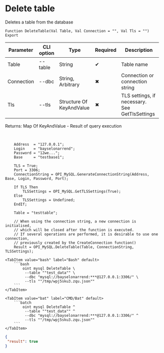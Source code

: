 ﻿---
sidebar_position: 8
description: Delete table and other functions to work with MySQL in the Open Integration Package, a free open-source integration library for 1C:Enterprise 8, OneScript and CLI
keywords: [1C, 1С, 1С:Enterprise, 1С:Enterprise 8.3, API, Integration, Services, Exchange, OneScript, CLI, MySQL]
---


# Delete table
 Deletes a table from the database



`Function DeleteTable(Val Table, Val Connection = "", Val Tls = "") Export`

  | Parameter | CLI option | Type | Required | Description |
  |-|-|-|-|-|
  | Table | --table | String | &#x2714; | Table name |
  | Connection | --dbc | String, Arbitrary | &#x2716; | Connection or connection string |
  | Tls | --tls | Structure Of KeyAndValue | &#x2716; | TLS settings, if necessary. See GetTlsSettings |

  
  Returns:  Map Of KeyAndValue - Result of query execution

<br/>



```bsl title="1C:Enterprise/OneScript code example"
    Address  = "127.0.0.1";
    Login    = "bayselonarrend";
    Password = "12we...";
    Base     = "testbase1";

    TLS = True;
    Port = 3306;
    ConnectionString = OPI_MySQL.GenerateConnectionString(Address, Base, Login, Password, Port);

    If TLS Then
        TLSSettings = OPI_MySQL.GetTLSSettings(True);
    Else
        TLSSettings = Undefined;
    EndIf;

    Table = "testtable";

    // When using the connection string, a new connection is initialised,
    // which will be closed after the function is executed.
    // If several operations are performed, it is desirable to use one connection,
    // previously created by the CreateConnection function()
    Result = OPI_MySQL.DeleteTable(Table, ConnectionString, TLSSettings);
```
 

 <Tabs>
  
    <TabItem value="bash" label="Bash" default>
        ```bash
            oint mysql DeleteTable \
             --table ""test_data"" \
             --dbc "mysql://bayselonarrend:***@127.0.0.1:3306/" \
             --tls ""/tmp/wpj5sku3.zqu.json""
        ```
    </TabItem>
  
    <TabItem value="bat" label="CMD/Bat" default>
        ```batch
            oint mysql DeleteTable ^
             --table ""test_data"" ^
             --dbc "mysql://bayselonarrend:***@127.0.0.1:3306/" ^
             --tls ""/tmp/wpj5sku3.zqu.json""
        ```
    </TabItem>
</Tabs>


```json title="Result"
{
 "result": true
}
```
